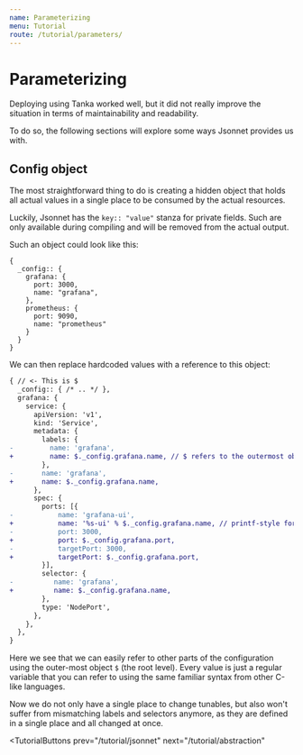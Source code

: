 ```yaml
---
name: Parameterizing
menu: Tutorial
route: /tutorial/parameters/
---
```


# Parameterizing

Deploying using Tanka worked well, but it did not really improve the situation
in terms of maintainability and readability.

To do so, the following sections will explore some ways Jsonnet provides us with.

## Config object

The most straightforward thing to do is creating a hidden object that holds all
actual values in a single place to be consumed by the actual resources.

Luckily, Jsonnet has the `key:: "value"` stanza for private fields. Such are
only available during compiling and will be removed from the actual output.

Such an object could look like this:

```jsonnet
{
  _config:: {
    grafana: {
      port: 3000,
      name: "grafana",
    },
    prometheus: {
      port: 9090,
      name: "prometheus"
    }
  }
}
```

We can then replace hardcoded values with a reference to this object:

```diff
{ // <- This is $
  _config:: { /* .. */ },
  grafana: {
    service: {
      apiVersion: 'v1',
      kind: 'Service',
      metadata: {
        labels: {
-         name: 'grafana',
+         name: $._config.grafana.name, // $ refers to the outermost object
        },
-       name: 'grafana',
+       name: $._config.grafana.name,
      },
      spec: {
        ports: [{
-           name: 'grafana-ui',
+           name: '%s-ui' % $._config.grafana.name, // printf-style formatting
-           port: 3000,
+           port: $._config.grafana.port,
-           targetPort: 3000,
+           targetPort: $._config.grafana.port,
        }],
        selector: {
-          name: 'grafana',
+          name: $._config.grafana.name,
        },
        type: 'NodePort',
      },
    },
  },
}
```

Here we see that we can easily refer to other parts of the configuration using
the outer-most object `$` (the root level). Every value is just a regular
variable that you can refer to using the same familiar syntax from other C-like
languages.

Now we do not only have a single place to change tunables, but also won't suffer
from mismatching labels and selectors anymore, as they are defined in a single
place and all changed at once.


<TutorialButtons
  prev="/tutorial/jsonnet"
  next="/tutorial/abstraction"
></TutorialButtons>
